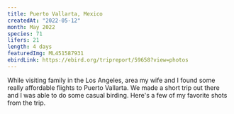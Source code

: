 ```yaml
---
title: Puerto Vallarta, Mexico
createdAt: "2022-05-12"
month: May 2022
species: 71
lifers: 21
length: 4 days
featuredImg: ML451587931
ebirdLink: https://ebird.org/tripreport/59658?view=photos
---
```


While visiting family in the Los Angeles, area my wife and I found some really affordable flights to Puerto Vallarta. We made a short trip out there and I was able to do some casual birding. Here's a few of my favorite shots from the trip.

<EbirdImage id="ML451549591" lifer />
<EbirdImage id="ML451604131" lifer />
<EbirdImage id="ML451593761" lifer />
<EbirdImage id="ML451581011" lifer />
<EbirdImage id="ML451587931" lifer />
<EbirdImage
  id="ML451546301"
  text="This species was supposed to be fairly uncommon but I regularly had them right around the AirBnb where we stayed."
  lifer
/>
<EbirdImage id="ML451557891" lifer />
<EbirdImage id="ML451553381" lifer />
<EbirdImage
  id="ML451577561"
  text="Not the best picture, but I was excited to see a male. I've seen boring females in Texas."
/>
<EbirdImage id="ML451548121" lifer />
<EbirdImage id="ML451589301" />
